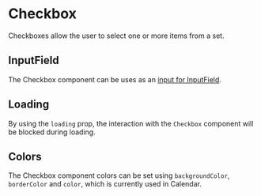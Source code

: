 
# Checkbox

Checkboxes allow the user to select one or more items from a set.

<Canvas withSource="open">
    <Story id="components-checkbox--basic" />
</Canvas>

## InputField

The Checkbox component can be uses as an [input for InputField](/docs/components-inputfield--basic#custom-elements).

<Canvas>
    <Story id="components-checkbox--as-input-field" />
</Canvas>

## Loading

By using the `loading` prop, the interaction with the `Checkbox` component will be blocked during loading.

<Canvas>
    <Story id="components-checkbox--loading" />
</Canvas>

## Colors

The Checkbox component colors can be set using `backgroundColor`, `borderColor` and `color`,
which is currently used in Calendar.

<Canvas>
    <Story id="components-checkbox--colors" />
</Canvas>

<ArgsTable story={PRIMARY_STORY} />
